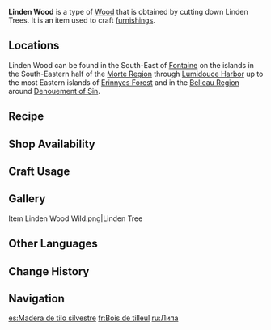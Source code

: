 {{Item Infobox
|id           = 101319
|image        = Item Linden Wood.png
|type         = Materials
|group        = Wood
|group2       = Furnishing Materials
|invCategory  = Materials
|quality      = 1
|description  = Wood from the Linden Tree. With a smooth texture and light color, few wood chips are produced even during fine processing. Often carved into delicate handicrafts or used to make compact parts for wooden mechanisms.<br>Can be used to create furnishings.
|source1      = Cutting down Linden Trees
|source2      = Converting [[Forging Ores]]
|source3      = [[Realm Depot]]
}}
'''Linden Wood''' is a type of [[Wood]] that is obtained by cutting down Linden Trees. It is an item used to craft [[furnishings]].

==Locations==
Linden Wood can be found in the South-East of [[Fontaine]] on the islands in the South-Eastern half of the [[Morte Region]] through [[Lumidouce Harbor]] up to the most Eastern islands of [[Erinnyes Forest]] and in the [[Belleau Region]] around [[Denouement of Sin]].
<!--
See the '''[https://webstatic-sea.mihoyo.com/app/ys-map-sea/index.html#/map/2?shown_types=217 Teyvat Interactive Map]''' for specific locations.
-->
==Recipe==
{{Recipe
|type = Wood
|Iron Chunk = 3
|sort = Iron Chunk
}}
{{Recipe
|type = Wood
|White Iron Chunk = 2
|sort = White Iron Chunk
}}
{{Recipe
|type = Wood
|Crystal Chunk = 1
|sort = Crystal Chunk
}}
{{Recipe
|type = Wood
|Magical Crystal Chunk = 1
|sort = Magical Crystal Chunk
}}
{{Recipe
|type = Wood
|Amethyst Lump = 1
|sort = Amethyst Lump
}}
{{Recipe
|type = Wood
|Condessence Crystal = 1
|sort = Condessence Crystal
}}
{{Recipe
|type = Wood
|Starsilver = 1
|sort = Starsilver
}}

==Shop Availability==
{{Shop Availability|currency=Realm Currency}}

== Craft Usage==
{{Craft Usage}}

==Gallery==
<gallery>
Item Linden Wood Wild.png|Linden Tree
</gallery>
<!--
==Video Guides==
{{EVT
|video1   = 
|caption1 = 
}}
-->
==Other Languages==
{{Other Languages
|en       = Linden Wood
|zhs      = 椴木
|zhs_rm   = Duàn-mù
|zht      = 椴木
|zht_rm   = Duàn-mù
|zh_tl    = {{w|Tilia|Linden}} Wood
|ja       = 菩提樹材
|ja_rm    = Bodaiju-zai
|ja_tl    = Linden Wood
|ko       = 피나무 원목
|ko_tl    = Linden Wood
|es       = Madera de tilo silvestre
|es_tl    = Wild Linden Wood
|fr       = Bois de tilleul
|fr_tl    = Linden Wood
|ru       = Липа
|ru_tl    = Linden
|th       = ไม้ Linden
|th_rm    = Mai Linden
|th_tl    = 
|vi       = Gỗ Linden
|vi_tl    = Linden Wood
|de       = Lindenholz
|de_tl    = Linden Wood
|id       = Linden Wood
|pt       = Madeira de Tília
|pt_tl    = 
|tr       = Ihlamur Ağacı Kütüğü
|tr_tl    = Linden Tree Log
|it       = Legno di tiglio
|it_tl    = 
}}

==Change History==
{{Change History|4.0}}
<!--
==References==
{{Reflist}}
-->
==Navigation==
{{Material Navbox|Crafting Materials}}

[[es:Madera de tilo silvestre]]
[[fr:Bois de tilleul]]
[[ru:Липа]]